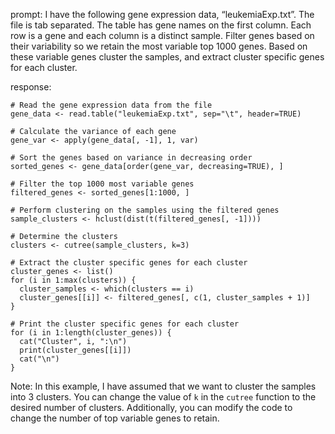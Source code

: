 prompt:
I have the following gene expression data, "leukemiaExp.txt". The file is tab separated. The table has gene names on the first column. Each row is a gene and each column is a distinct sample. Filter genes based on their variability so we retain the most variable top 1000 genes. Based on these variable genes cluster the samples, and extract cluster specific genes for each cluster.

response:
```
# Read the gene expression data from the file
gene_data <- read.table("leukemiaExp.txt", sep="\t", header=TRUE)

# Calculate the variance of each gene
gene_var <- apply(gene_data[, -1], 1, var)

# Sort the genes based on variance in decreasing order
sorted_genes <- gene_data[order(gene_var, decreasing=TRUE), ]

# Filter the top 1000 most variable genes
filtered_genes <- sorted_genes[1:1000, ]

# Perform clustering on the samples using the filtered genes
sample_clusters <- hclust(dist(t(filtered_genes[, -1])))

# Determine the clusters
clusters <- cutree(sample_clusters, k=3)

# Extract the cluster specific genes for each cluster
cluster_genes <- list()
for (i in 1:max(clusters)) {
  cluster_samples <- which(clusters == i)
  cluster_genes[[i]] <- filtered_genes[, c(1, cluster_samples + 1)]
}

# Print the cluster specific genes for each cluster
for (i in 1:length(cluster_genes)) {
  cat("Cluster", i, ":\n")
  print(cluster_genes[[i]])
  cat("\n")
}
```
Note: In this example, I have assumed that we want to cluster the samples into 3 clusters. You can change the value of `k` in the `cutree` function to the desired number of clusters. Additionally, you can modify the code to change the number of top variable genes to retain.
